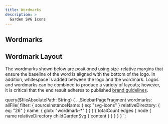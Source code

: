 ```yaml
---
title: Wordmarks
description: >
  Garden SVG Icons
---
```



## Wordmarks

<SvgSearch searchEnabled={false} data={props.data.wordmarks} />

## Wordmark Layout

The wordmarks shown below are positioned using size-relative margins that ensure the baseline of the
word is aligned with the bottom of the logo. In addition, whitespace is added between the logo and
the wordmark. Logos and wordmarks can be combined to produce a variety of layouts; however, it is
critical that the end result adheres to published [brand guidelines](https://brandland.zendesk.com/brand-identity).


<CodeExample code={WordmarkLayoutCode}>
  <WordmarkLayout />
</CodeExample>


  query($fileAbsolutePath: String) {
    ...SidebarPageFragment
    wordmarks: allFile(
      filter: {
        sourceInstanceName: { eq: "svg-icons" }
        relativeDirectory: { eq: "26" }
        name: { glob: "wordmark-*" }
      }
    ) {
      totalCount
      edges {
        node {
          name
          relativeDirectory
          childGardenSvg {
            content
          }
        }
      }
    }
  }
`;
